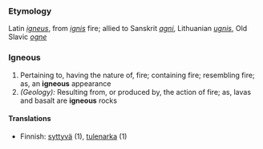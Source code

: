===Etymology===
Latin ''[[igneus]]'', from ''[[ignis]]'' fire; allied to Sanskrit ''[[agni]]'', Lithuanian ''[[ugnis]]'', Old Slavic ''[[ogne]]''
===Igneous===
#Pertaining to, having the nature of, fire; containing fire; resembling fire; as, an '''igneous''' appearance
#''(Geology):'' Resulting from, or produced by, the action of fire; as, lavas and basalt are '''igneous''' rocks

====Translations====
*Finnish: [[syttyvä]] (1), [[tulenarka]] (1)